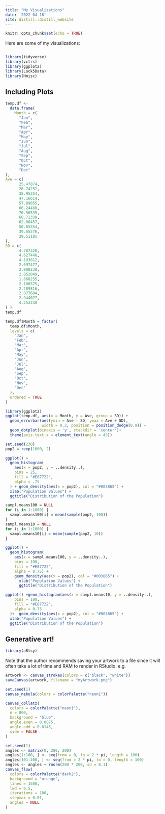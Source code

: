 ```yaml
---
title: "My Visualizations"
date: '2022-04-18'
site: distill::distill_website
---
```


```r
knitr::opts_chunk$set(echo = TRUE)

```

Here are some of my visualizations:

```r

```

```r
library(tidyverse)
library(vctrs)
library(ggplot2)
library(Lock5Data)
library(Hmisc)
```

## Including Plots
```r
temp.df <-
  data.frame(
    Month = c(
      "Jan",
      "Feb",
      "Mar",
      "Apr",
      "May",
      "Jun",
      "Jul",
      "Aug",
      "Sep",
      "Oct",
      "Nov",
      "Dec"
),
Ave = c(
      25.47874,
      26.74252,
      35.95354,
      47.16614,
      57.89055,
      66.24488,
      70.56535,
      68.71339,
      62.06457,
      50.85354,
      39.65276,
      29.51181
),
SD = c(
      4.787328,
      4.627446,
      4.193812,
      2.697477,
      2.908238,
      2.052049,
      1.868255,
      2.108575,
      2.289816,
      2.877604,
      2.944077,
      4.252238
) )
temp.df

temp.df$Month = factor(
  temp.df$Month,
  levels = c(
    "Jan",
    "Feb",
    "Mar",
    "Apr",
    "May",
    "Jun",
    "Jul",
    "Aug",
    "Sep",
    "Oct",
    "Nov",
    "Dec"
  ),
  ordered = TRUE
)

library(ggplot2)
ggplot(temp.df, aes(x = Month, y = Ave, group = SD)) +
  geom_errorbar(aes(ymin = Ave - SD, ymax = Ave + SD),
                width = 0.2, position = position_dodge(0.9)) +
  geom_dotplot(binaxis = 'y', stackdir = 'center')+
  theme(axis.text.x = element_text(angle = 45))
```

```r
set.seed(230)
pop2 = rexp(1000, 2)

ggplot() +
  geom_histogram(
    aes(x = pop2, y = ..density..),
    bins = 25,
    fill = "#E87722",
    alpha = .75
  ) + geom_density(aes(x = pop2), col = "#003865") +
  xlab("Population Values") +
  ggtitle("Distribution of the Population")

sampl.means100 = NULL 
for (i in 1:1000) {
  sampl.means100[i] = mean(sample(pop2, 100))
}
sampl.means10 = NULL 
for (i in 1:1000) {
  sampl.means10[i] = mean(sample(pop2, 10))
}

ggplot() +
  geom_histogram(
    aes(x = sampl.means100, y = ..density..),
    bins = 100,
    fill = "#E87722",
    alpha = 0.75) +
    geom_density(aes(x = pop2), col = "#003865") +
      xlab("Population Values") +
      ggtitle("Distribution of the Population")

ggplot() +geom_histogram(aes(x = sampl.means10, y = ..density..),
    bins = 100,
    fill = "#E87722",
    alpha = 0.75
  )+  geom_density(aes(x = pop2), col = "#003865") +
  xlab("Population Values") +
  ggtitle("Distribution of the Population")
```

## Generative art!

```r
library(aRtsy)
```

Note that the author recommends saving your artwork to a file since it will often take a lot of time and RAM to render in RStudio. e.g.

```r
artwork <- canvas_strokes(colors = c("black", "white"))
saveCanvas(artwork, filename = "myArtwork.png")
```


```r
set.seed(1)
canvas_nebula(colors = colorPalette("neon1"))
```


```r
canvas_collatz(
  colors = colorPalette("neon1"),
  n = 800,
  background = "blue",
  angle.even = 0.0075,
  angle.odd = 0.0145,
  side = FALSE
)
```


```r
set.seed(1)
angles <- matrix(0, 200, 200)
angles[1:100, ] <- seq(from = 0, to = 2 * pi, length = 100)
angles[101:200, ] <- seq(from = 2 * pi, to = 0, length = 100)
angles <- angles + rnorm(200 * 200, sd = 0.1)
canvas_flow(
  colors = colorPalette("dark2"),
  background = "orange",
  lines = 1500,
  lwd = 0.5,
  iterations = 100,
  stepmax = 0.01,
  angles = NULL
) 
```


